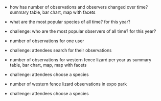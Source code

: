 - how has number of observations and observers changed over time? summary table, bar chart, map with facets

- what are the most popular species of all time? for this year?
- challenge: who are the most popular observers  of all time? for this year?

- number of observations for one user
- challenge: attendees search for their observations


- number of observations for western fence lizard per year as summary table, bar chart, map, map with facets
- challenge: attendees choose a species

- number of western fence lizard  observations in expo park
- challenge: attendees choose a species

